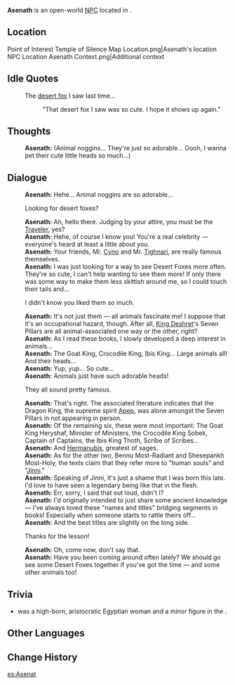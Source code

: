 {{Meta
<!-- Remove this template after adding the missing info -->
|missing_NPC_profile  = yes
}}
{{Character Infobox
|type             = Open-World NPC
|image            = NPC Asenath.png
|realname         = <!-- Optional, if different from in-game name -->
|deceased         = <!-- Past (for deceased prior to events of the game) or free response -->
|region           = Sumeru
|location         = Sumeru
|affiliation      = Temple of Silence
|title            = Temple of Silence Member

|ancestry         = <!-- Clan/family -->
|father           = 
|mother           = 
|spouse           = 
|sibling          = 
|child            = 
|relative         = 

|voiceEN          = 
|voiceCN          = 
|voiceJP          = 
|voiceKR          = 
|dialoguereward   = 
}}
'''Asenath''' is an open-world [[NPC]] located in {{Location|Temple of Silence (Instance)}}.
<!-- Following a certain dialogue branch for the first time gives the player AMOUNT_AS_WORD [[Item]]. -->

==Location==
<gallery>
Point of Interest Temple of Silence Map Location.png|Asenath's location
NPC Location Asenath Context.png|Additional context
</gallery>
<!--
==Profile==
Detailed story/lore information goes here.
''(To be added.)''

===Appearance===
Keep appearance section short and concise. Limit to 2 paragraphs with 3-4 sentences each.
''(To be added.)''

==Quests and Events==
{{Quests and Events}}
-->
==Idle Quotes==
{{Dialogue Start}}
: {{DIcon|Idle}} The [[Desert Fox|desert fox]] I saw last time...
:: {{A|VO Asenath 01.ogg}} "That desert fox I saw was so cute. I hope it shows up again."
{{Dialogue End}}

==Thoughts==
{{All Schemes to Know Explanation|name=Asenath}}
{{Dialogue Start}}
:{{A|VO Asenath All Schemes to Know 01.ogg}} '''Asenath:''' (Animal noggins... They're just so adorable... Oooh, I wanna pet their cute little heads so much...)
{{Dialogue End}}

==Dialogue==
{{Dialogue Start}}
:'''Asenath:''' Hehe... Animal noggins are so adorable...
:{{DIcon}} Looking for desert foxes?
:'''Asenath:''' Ah, hello there. Judging by your attire, you must be the [[Traveler]], yes?
:'''Asenath:''' Hehe, of course I know you! You're a real celebrity &mdash; everyone's heard at least a little about you.
:'''Asenath:''' Your friends, Mr. [[Cyno]] and Mr. [[Tighnari]], are really famous themselves.
:'''Asenath:''' I was just looking for a way to see Desert Foxes more often. They're so cute, I can't help wanting to see them more! If only there was some way to make them less skittish around me, so I could touch their tails and...
:{{DIcon}} I didn't know you liked them so much.
:'''Asenath:''' It's not just them &mdash; all animals fascinate me! I suppose that it's an occupational hazard, though. After all, [[King Deshret]]'s Seven Pillars are all animal-associated one way or the other, right?
:'''Asenath:''' As I read these books, I slowly developed a deep interest in animals...
:'''Asenath:''' The Goat King, Crocodile King, Ibis King... Large animals all! And their heads...
:'''Asenath:''' Yup, yup... So cute...
:'''Asenath:''' Animals just have such adorable heads!
:{{DIcon}} They all sound pretty famous.
:'''Asenath:''' That's right. The associated literature indicates that the Dragon King, the supreme spirit [[Apep]], was alone amongst the Seven Pillars in not appearing in person.
:'''Asenath:''' Of the remaining six, these were most important: The Goat King Heryshaf, Minister of Ministers, the Crocodile King Sobek, Captain of Captains, the Ibis King Thoth, Scribe of Scribes...
:'''Asenath:''' And [[Hermanubis]], greatest of sages.
:'''Asenath:''' As for the other two, Bennu Most-Radiant and Shesepankh Most-Holy, the texts claim that they refer more to "human souls" and "[[Jinni]]."
:'''Asenath:''' Speaking of Jinni, it's just a shame that I was born this late. I'd love to have seen a legendary being like that in the flesh.
:'''Asenath:''' Err, sorry, I said that out loud, didn't I?
:'''Asenath:''' I'd originally intended to just share some ancient knowledge &mdash; I've always loved these "names and titles" bridging segments in books! Especially when someone starts to rattle theirs off...
:'''Asenath:''' And the best titles are slightly on the long side.
:{{DIcon}} Thanks for the lesson!
:'''Asenath:''' Oh, come now, don't say that.
:'''Asenath:''' Have you been coming around often lately? We should go see some Desert Foxes together if you've got the time &mdash; and some other animals too!
{{Dialogue End}}

==Trivia==

* {{W|Asenath}} was a high-born, aristocratic Egyptian woman and a minor figure in the {{W|Book of Genesis}}.

==Other Languages==
{{Other Languages|default_hidden=1
|en      = Asenath
|zhs     = 艾瑟娜
|zhs_rm  = Àisènà
|zht     = 艾瑟娜
|zht_rm  = Àisènà
|ja      = アセナト
|ko      = 아스낫
|es      = Asenat
|fr      = Asenath
|ru      = Асенефа
|th      = Asenath
|vi      = Asenath
|de      = Asenath
|id      = Asenath
|pt      = Asenath
|tr      = Asenath
|it      = Asenath
}}

==Change History==
{{Change History|4.6}}
<!--
==References==
{{Reflist}}
-->

[[es:Asenat]]